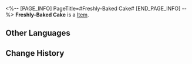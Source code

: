 <%-- [PAGE_INFO]
PageTitle=#Freshly-Baked Cake#
[END_PAGE_INFO] --%>
{{Item Infobox
|title       = Freshly-Baked Cake
|id          = 140405
|image       = Item Freshly-Baked Cake.png
|type        = 
|invCategory = 
|rarity      = 3
|effect      = 
|description = Fresh and tasty cake. Probably dropped by some unfortunate researcher.
}}
'''Freshly-Baked Cake''' is a [[Item]].

==Other Languages==
{{Other Languages
|en   = Freshly-Baked Cake
|zhs  = 香喷喷的糕点
|zht  = 香噴噴的糕點
|ja   = 香ばしいお菓子
|ko   = 향긋한 디저트
|es   = Pastelito recién horneado
|fr   = Gâteau fraîchement sorti du four
|ru   = Ароматный десерт
|th   = เค้กหอมกรุ่น
|vi   = Bánh Thơm Lừng
|de   = Lecker duftender Kuchen
|id   = Kue Baru Panggang
|pt   = Bolo Recém-Assado
}}

==Change History==
{{Change History|2.0}}
